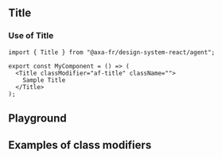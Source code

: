 
<Meta of={TitleStories} />

## Title

### Use of Title

```tsx title="test.js"
import { Title } from "@axa-fr/design-system-react/agent";

export const MyComponent = () => (
  <Title classModifier="af-title" className="">
    Sample Title
  </Title>
);
```

## Playground

<Canvas of={TitleStories.Template}></Canvas>

<Controls of={TitleStories.Template} />

## Examples of class modifiers

<Canvas of={TitleStories.MultiExamples} layout="fullscreen" />
